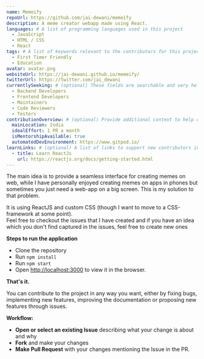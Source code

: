 ```yaml
---
name: Memeify
repoUrl: https://github.com/jai-dewani/memeify
description: A meme creator webapp made using React.
languages: # A list of programming languages used in this project
  - JavaScript
  - HTML / CSS
  - React
tags: # A list of keywords relevant to the contributors for this project
  - First Timer Friendly
  - Education
avatar: avatar.png
websiteUrl: https://jai-dewani.github.io/memeify/
twitterUrl: https://twitter.com/jai_dewani
currentlySeeking: # (optional) These fields are searchable and very helpful for contributors to match well with your project
  - Backend Developers
  - Frontend Developers
  - Maintainers
  - Code Reviewers
  - Testers
contributionOverview: # (optional) Provide additional context to help contributors match well with your project
  mainLocation: India
  idealEffort: 1 PR a month
  isMentorshipAvailable: true
  automatedDevEnvironment: https://www.gitpod.io/
learnLinks: # (optional) A list of links to support new contributors in learning about your project and tech stack and culture / community
  - title: Learn ReactJs
    url: https://reactjs.org/docs/getting-started.html
---
```


<!-- Divide your content into sections using our handy shortcodes. Each section is optional -->

<Overview>
The main idea is to provide a seamless interface for creating memes on web, while I have personally enjoyed creating memes on apps in phones but sometimes you just need a web-app on a big screen. 
This is my solution to that problem.

It is using ReactJS and custom CSS (though I want to move to a CSS-framework at some point).  
Feel free to checkout the issues that I have created and if you have an idea which you don't find captured in the issues, feel free to create new ones

**Steps to run the application** 

- Clone the repository 
- Run `npm install` 
- Run `npm start` 
- Open [http://localhost:3000](http://localhost:3000) to view it in the browser. 

**That's it.**


</Overview>

<Contributing>
You can contribute to the project in any way you want, either by fixing bugs, implementing new features, improving the documentation or proposing new features through issues.

**Workflow:**

- **Open or select an existing Issue** describing what your change is about and why
- **Fork** and make your changes
- **Make Pull Request** with your changes mentioning the Issue in the PR.

</Contributing>